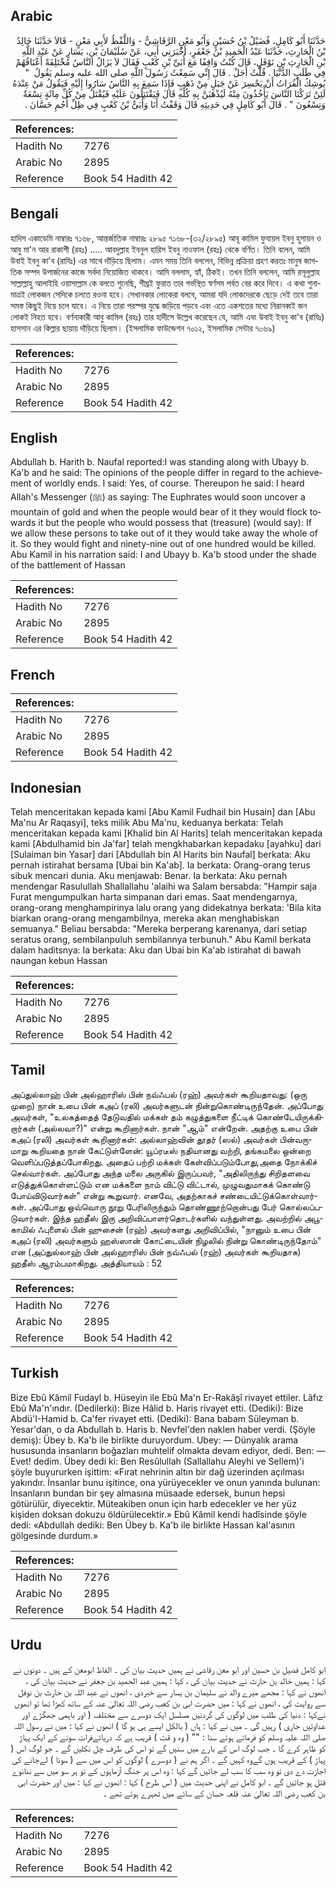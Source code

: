 ## Arabic


<div dir="rtl" lang="ar" style={{fontSize:'larger',backgroundColor:'#f8f9fa',padding:20}}>
حَدَّثَنَا أَبُو كَامِلٍ، فُضَيْلُ بْنُ حُسَيْنٍ وَأَبُو مَعْنٍ الرَّقَاشِيُّ - وَاللَّفْظُ لأَبِي مَعْنٍ - قَالاَ حَدَّثَنَا خَالِدُ بْنُ الْحَارِثِ، حَدَّثَنَا عَبْدُ الْحَمِيدِ بْنُ جَعْفَرٍ، أَخْبَرَنِي أَبِي، عَنْ سُلَيْمَانَ بْنِ، يَسَارٍ عَنْ عَبْدِ اللَّهِ بْنِ الْحَارِثِ بْنِ نَوْفَلٍ، قَالَ كُنْتُ وَاقِفًا مَعَ أُبَىِّ بْنِ كَعْبٍ فَقَالَ لاَ يَزَالُ النَّاسُ مُخْتَلِفَةً أَعْنَاقُهُمْ فِي طَلَبِ الدُّنْيَا ‏.‏ قُلْتُ أَجَلْ ‏.‏ قَالَ إِنِّي سَمِعْتُ رَسُولَ اللَّهِ صلى الله عليه وسلم يَقُولُ ‏ "‏ يُوشِكُ الْفُرَاتُ أَنْ يَحْسِرَ عَنْ جَبَلٍ مِنْ ذَهَبٍ فَإِذَا سَمِعَ بِهِ النَّاسُ سَارُوا إِلَيْهِ فَيَقُولُ مَنْ عِنْدَهُ لَئِنْ تَرَكْنَا النَّاسَ يَأْخُذُونَ مِنْهُ لَيُذْهَبَنَّ بِهِ كُلِّهِ قَالَ فَيَقْتَتِلُونَ عَلَيْهِ فَيُقْتَلُ مِنْ كُلِّ مِائَةٍ تِسْعَةٌ وَتِسْعُونَ ‏"‏ ‏.‏ قَالَ أَبُو كَامِلٍ فِي حَدِيثِهِ قَالَ وَقَفْتُ أَنَا وَأُبَىُّ بْنُ كَعْبٍ فِي ظِلِّ أُجُمِ حَسَّانَ ‏.‏
</div>
<div style={{backgroundColor:'#f8f9fa',padding:20, marginBottom: 10}}><table> <thead> <tr> <th>References:</th> <th></th> </tr> </thead> <tbody><tr><td>Hadith No</td><td>7276</td></tr><tr><td>Arabic No</td><td>2895</td></tr><tr><td>Reference</td><td>Book 54 Hadith 42</td></tr></tbody></table></div>

## Bengali


<div dir="ltr" lang="bn" style={{fontSize:'larger',backgroundColor:'#f8f9fa',padding:20}}>
হাদিস একাডেমি নাম্বারঃ ৭১৬৮, আন্তর্জাতিক নাম্বারঃ ২৮৯৫ ৭১৬৮-(৩২/২৮৯৫) আবূ কামিল ফুযায়ল ইবনু হুসায়ন ও আবু মা'ন আর রাকাশী (রহঃ) ..... আবদুল্লাহ ইবনুল হারিস ইবনু নাওফাল (রহঃ) থেকে বর্ণিত। তিনি বলেন, আমি উবাই ইবনু কা'ব (রাযিঃ) এর সাথে দাঁড়িয়ে ছিলাম। এমন সময় তিনি বললেন, বিভিন্ন প্রক্রিয়া গ্রহণ করতঃ মানুষ জাগতিক সম্পদ উপার্জনের কাজে সর্বদা নিয়োজিত থাকবে। আমি বললাম, হ্যাঁ, ঠিকই। তখন তিনি বললেন, আমি রসূলুল্লাহ সাল্লাল্লাহু আলাইহি ওয়াসাল্লাম কে বলতে শুনেছি, শীঘ্রই ফুরাত তার গর্ভস্থিত স্বর্ণসম পর্বত বের করে দিবে। এ কথা শুনামাত্রই লোকজন সেদিকে চলতে রওনা হবে। সেখানকার লোকেরা বলবে, আমরা যদি লোকদেরকে ছেড়ে দেই তবে তারা সমস্ত কিছুই নিয়ে চলে যাবে। এ নিয়ে তারা পরস্পর যুদ্ধে জড়িয়ে পড়বে এবং এতে একশতের মধ্যে নিরানব্বই জন লোকই নিহত হবে। বর্ণনাকারী আবু কামিল (রহঃ) তার হাদীসে উল্লেখ করেছেন যে, আমি এবং উবাই ইবনু কা'ব (রাযিঃ) হাসসান এর কিল্লার ছায়ায় দাঁড়িয়ে ছিলাম। (ইসলামিক ফাউন্ডেশন ৭০১২, ইসলামিক সেন্টার ৭০৬৯)
</div>
<div style={{backgroundColor:'#f8f9fa',padding:20, marginBottom: 10}}><table> <thead> <tr> <th>References:</th> <th></th> </tr> </thead> <tbody><tr><td>Hadith No</td><td>7276</td></tr><tr><td>Arabic No</td><td>2895</td></tr><tr><td>Reference</td><td>Book 54 Hadith 42</td></tr></tbody></table></div>

## English


<div dir="ltr" lang="en" style={{fontSize:'larger',backgroundColor:'#f8f9fa',padding:20}}>
Abdullah b. Harith b. Naufal reported:I was standing along with Ubayy b. Ka'b and he said: The opinions of the people differ in regard to the achievement of worldly ends. I said: Yes, of course. Thereupon he said: I heard Allah's Messenger (ﷺ) as saying: The Euphrates would soon uncover a mountain of gold and when the people would bear of it they would flock towards it but the people who would possess that (treasure) (would say): If we allow these persons to take out of it they would take away the whole of it. So they would fight and ninety-nine out of one hundred would be killed. Abu Kamil in his narration said: I and Ubayy b. Ka'b stood under the shade of the battlement of Hassan
</div>
<div style={{backgroundColor:'#f8f9fa',padding:20, marginBottom: 10}}><table> <thead> <tr> <th>References:</th> <th></th> </tr> </thead> <tbody><tr><td>Hadith No</td><td>7276</td></tr><tr><td>Arabic No</td><td>2895</td></tr><tr><td>Reference</td><td>Book 54 Hadith 42</td></tr></tbody></table></div>

## French


<div dir="ltr" lang="fr" style={{fontSize:'larger',backgroundColor:'#f8f9fa',padding:20}}>

</div>
<div style={{backgroundColor:'#f8f9fa',padding:20, marginBottom: 10}}><table> <thead> <tr> <th>References:</th> <th></th> </tr> </thead> <tbody><tr><td>Hadith No</td><td>7276</td></tr><tr><td>Arabic No</td><td>2895</td></tr><tr><td>Reference</td><td>Book 54 Hadith 42</td></tr></tbody></table></div>

## Indonesian


<div dir="ltr" lang="id" style={{fontSize:'larger',backgroundColor:'#f8f9fa',padding:20}}>
Telah menceritakan kepada kami [Abu Kamil Fudhail bin Husain] dan [Abu Ma'nu Ar Raqasyi], teks milik Abu Ma'nu, keduanya berkata: Telah menceritakan kepada kami [Khalid bin Al Harits] telah menceritakan kepada kami [Abdulhamid bin Ja'far] telah mengkhabarkan kepadaku [ayahku] dari [Sulaiman bin Yasar] dari [Abdullah bin Al Harits bin Naufal] berkata: Aku pernah istirahat bersama [Ubai bin Ka'ab]. Ia berkata: Orang-orang terus sibuk mencari dunia. Aku menjawab: Benar. Ia berkata: Aku pernah mendengar Rasulullah Shallallahu 'alaihi wa Salam bersabda: "Hampir saja Furat mengumpulkan harta simpanan dari emas. Saat mendengarnya, orang-orang menghampirinya lalu orang yang didekatnya berkata: 'Bila kita biarkan orang-orang mengambilnya, mereka akan menghabiskan semuanya." Beliau bersabda: "Mereka berperang karenanya, dari setiap seratus orang, sembilanpuluh sembilannya terbunuh." Abu Kamil berkata dalam haditsnya: Ia berkata: Aku dan Ubai bin Ka'ab istirahat di bawah naungan kebun Hassan
</div>
<div style={{backgroundColor:'#f8f9fa',padding:20, marginBottom: 10}}><table> <thead> <tr> <th>References:</th> <th></th> </tr> </thead> <tbody><tr><td>Hadith No</td><td>7276</td></tr><tr><td>Arabic No</td><td>2895</td></tr><tr><td>Reference</td><td>Book 54 Hadith 42</td></tr></tbody></table></div>

## Tamil


<div dir="ltr" lang="ta" style={{fontSize:'larger',backgroundColor:'#f8f9fa',padding:20}}>
அப்துல்லாஹ் பின் அல்ஹாரிஸ் பின் நவ்ஃபல் (ரஹ்) அவர்கள் கூறியதாவது: (ஒரு முறை) நான் உபை பின் கஅப் (ரலி) அவர்களுடன் நின்றுகொண்டிருந்தேன். அப்போது அவர்கள், "உலகத்தைத் தேடுவதில் மக்கள் தம் கழுத்துகளை நீட்டிக் கொண்டேயிருக்கிறார்கள் (அல்லவா?)" என்று கூறினார்கள். நான் "ஆம்" என்றேன். அதற்கு உபை பின் கஅப் (ரலி) அவர்கள் கூறினார்கள்: அல்லாஹ்வின் தூதர் (ஸல்) அவர்கள் பின்வருமாறு கூறியதை நான் கேட்டுள்ளேன்: யூப்ரடீஸ் நதியானது வற்றி, தங்கமலை ஒன்றை வெளிப்படுத்தப்போகிறது. அதைப் பற்றி மக்கள் கேள்விப்படும்போது,அதை நோக்கிச் செல்வார்கள். அப்போது அந்த மலை அருகில் இருப்பவர், "அதிலிருந்து சிறிதளவை எடுத்துக்கொள்ளட்டும் என மக்களை நாம் விட்டு விட்டால், முழுவதுமாகக் கொண்டு போய்விடுவார்கள்" என்று கூறுவார். எனவே, அதற்காகச் சண்டையிட்டுக்கொள்வார்கள். அப்போது ஒவ்வொரு நூறு பேரிலிருந்தும் தொண்ணூற்றொன்பது பேர் கொல்லப்படுவார்கள். இந்த ஹதீஸ் இரு அறிவிப்பாளர்தொடர்களில் வந்துள்ளது. அவற்றில் அபூகாமில் ஃபுளைல் பின் ஹுசைன் (ரஹ்) அவர்களது அறிவிப்பில், "நானும் உபை பின் கஅப் (ரலி) அவர்களும் ஹஸ்ஸான் கோட்டையின் நிழலில் நின்று கொண்டிருந்தோம்" என (அப்துல்லாஹ் பின் அல்ஹாரிஸ் பின் நவ்ஃபல் (ரஹ்) அவர்கள் கூறியதாக) ஹதீஸ் ஆரம்பமாகிறது. அத்தியாயம் : 52
</div>
<div style={{backgroundColor:'#f8f9fa',padding:20, marginBottom: 10}}><table> <thead> <tr> <th>References:</th> <th></th> </tr> </thead> <tbody><tr><td>Hadith No</td><td>7276</td></tr><tr><td>Arabic No</td><td>2895</td></tr><tr><td>Reference</td><td>Book 54 Hadith 42</td></tr></tbody></table></div>

## Turkish


<div dir="ltr" lang="tr" style={{fontSize:'larger',backgroundColor:'#f8f9fa',padding:20}}>
Bize Ebû Kâmil Fudayl b. Hüseyin ile Ebû Ma'n Er-Rakâşî rivayet ettiler. Lâfız Ebû Ma'n'ındır. (Dedilerki): Bize Hâlid b. Haris rivayet etti. (Dediki): Bize Abdü'I-Hamid b. Ca'fer rivayet etti. (Dediki): Bana babam Süleyman b. Yesar'dan, o da Abdullah b. Haris b. Nevfel'den naklen haber verdi. (Şöyle demiş): Übey b. Ka'b ile birlikte duruyordum. Ubey: — Dünyalık arama hususunda insanların boğazları muhtelif olmakta devam ediyor, dedi. Ben: — Evet! dedim. Übey dedi ki: Ben Resûlullah (Sallallahu Aleyhi ve Sellem)'i şöyle buyururken işittim: «Fırat nehrinin altın bir dağ üzerinden açılması yakındır. İnsanlar bunu işitince, ona yürüyecekler ve onun yanında bulunan: İnsanların bundan bir şey almasına müsaade edersek, bunun hepsi götürülür, diyecektir. Müteakiben onun için harb edecekler ve her yüz kişiden doksan dokuzu öldürülecektir.» Ebû Kâmil kendi hadîsinde şöyle dedi: «Abdullah dediki: Ben Übey b. Ka'b ile birlikte Hassan kal'asının gölgesinde durdum.»
</div>
<div style={{backgroundColor:'#f8f9fa',padding:20, marginBottom: 10}}><table> <thead> <tr> <th>References:</th> <th></th> </tr> </thead> <tbody><tr><td>Hadith No</td><td>7276</td></tr><tr><td>Arabic No</td><td>2895</td></tr><tr><td>Reference</td><td>Book 54 Hadith 42</td></tr></tbody></table></div>

## Urdu


<div dir="rtl" lang="ur" style={{fontSize:'larger',backgroundColor:'#f8f9fa',padding:20}}>
ابو کامل فضیل بن حسین اور ابو معن رقاشی نے ہمیں حدیث بیان کی ۔ الفاظ ابومعن کے ہیں ۔ دونوں نے کہا : ہمیں خالد بن حارث نے حدیث بیان کی ، کہا : ہمیں عبد الحمید بن جعفر نے حدیث بیان کی ، انھوں نے کہا : مجھے میرے والد نے سلیمان بن یسار سے خبردی ، انھوں نے عبد اللہ بن حارث بن نوفل سے روایت کی ، انھوں نے کہا : میں حضرت ابی بن کعب رضی اللہ تعالیٰ عنہ کے ساتھ کھڑا تھا تو انھوں نےکہا : دنیا کی طلب میں لوگوں کی گردنیں مسلسل ایک دوسرے سے مختلف ( اور باہمی جھگڑے اور عداوتیں جاری ) رہیں گی ۔ میں نے کہا : ہاں ( بالکل ایسے ہی ہو گا ) انھوں نے کہا : میں نے رسول اللہ صلی اللہ علیہ وسلم کو فرماتے ہوئے سنا : "" ( وہ و قت ) قریب ہے کہ دریائےفرات سونے کے ایک پہاڑ کو ظاہر کرے گا ۔ جب لوگ اس کے بارے میں سنیں گے تو اس کی طرف چل نکلیں گے ۔ جو لوگ اس ( پہاڑ ) کے قریب ہوں گےوہ کہیں گے ۔ اگر ہم نے ( دوسرے ) لوگوں کو اس میں سے ( سونا ) لےجانے کی اجازت دے دی تو وہ سب کا سب لے جائیں گے کہا : وہ اس پر جنگ آزماہوں کے تو ہر سو میں سے ننانوے قتل ہو جائیں گے ۔ ابو کامل نے اپنی حدیث میں ( اس طرح ) کہا : انھوں نے کہا : میں اور حضرت ابی بن کعب رضی اللہ تعالیٰ عنہ قلعہ حسان کے سائے میں ٹھہرے ہوئے تھے ۔
</div>
<div style={{backgroundColor:'#f8f9fa',padding:20, marginBottom: 10}}><table> <thead> <tr> <th>References:</th> <th></th> </tr> </thead> <tbody><tr><td>Hadith No</td><td>7276</td></tr><tr><td>Arabic No</td><td>2895</td></tr><tr><td>Reference</td><td>Book 54 Hadith 42</td></tr></tbody></table></div>
